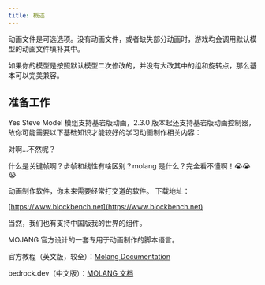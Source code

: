 ```yaml
---
title: 概述
---
```



动画文件是可选选项。没有动画文件，或者缺失部分动画时，游戏均会调用默认模型的动画文件填补其中。

如果你的模型是按照默认模型二次修改的，并没有大改其中的组和旋转点，那么基本可以完美兼容。

## 准备工作

Yes Steve Model 模组支持基岩版动画，2.3.0 版本起还支持基岩版动画控制器，故你可能需要以下基础知识才能较好的学习动画制作相关内容：

<CardGrid>

<Card title="一台电脑">

对啊...不然呢？

</Card>

<Card title="相关基础知识">

什么是关键帧啊？步帧和线性有啥区别？molang 是什么？完全看不懂啊！😭😭😭

</Card>

<Card title="BlockBench">

动画制作软件，你未来需要经常打交道的软件。 下载地址：

[https://www.blockbench.net](https://www.blockbench.net)

</Card>
<Card title="Java 版 Minecraft">

当然，我们也有支持中国版我的世界的组件。

</Card>

</CardGrid>

<Card title="molang">

MOJANG 官方设计的一套专用于动画制作的脚本语言。

官方教程（英文版，较全）：[Molang Documentation](https://learn.microsoft.com/en-us/minecraft/creator/reference/content/molangreference/?view=minecraft-bedrock-stable)

bedrock.dev（中文版）：[MOLANG 文档](https://bedrock.dev/zh/docs/stable/Molang)

</Card>
